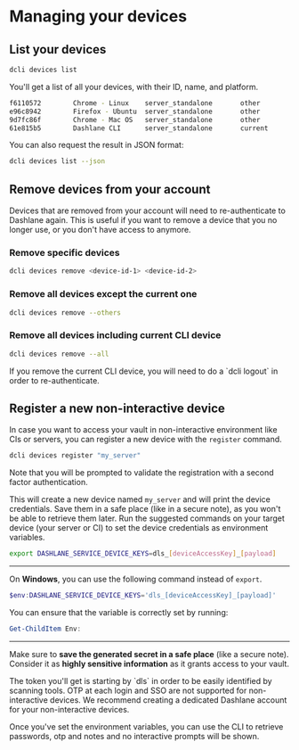 
# Managing your devices

## List your devices

```sh copy
dcli devices list
```

You'll get a list of all your devices, with their ID, name, and platform.

```sh
f6110572        Chrome - Linux    server_standalone       other
e96c8942        Firefox - Ubuntu  server_standalone       other
9d7fc86f        Chrome - Mac OS   server_standalone       other
61e815b5        Dashlane CLI      server_standalone       current
```

You can also request the result in JSON format:

```sh copy
dcli devices list --json
```

## Remove devices from your account

Devices that are removed from your account will need to re-authenticate to Dashlane again.
This is useful if you want to remove a device that you no longer use, or you don't have access to anymore.

### Remove specific devices

```sh copy
dcli devices remove <device-id-1> <device-id-2>
```

### Remove all devices except the current one

```sh copy
dcli devices remove --others
```

### Remove all devices including current CLI device

```sh copy
dcli devices remove --all
```

<Callout type="info">
    If you remove the current CLI device, you will need to do a `dcli logout` in order to re-authenticate.
</Callout>

## Register a new non-interactive device

In case you want to access your vault in non-interactive environment like CIs or servers, you can register a new device with the `register` command.

```sh copy
dcli devices register "my_server"
```

Note that you will be prompted to validate the registration with a second factor authentication.

This will create a new device named `my_server` and will print the device credentials.
Save them in a safe place (like in a secure note), as you won't be able to retrieve them later.
Run the suggested commands on your target device (your server or CI) to set the device credentials as environment variables.

```sh
export DASHLANE_SERVICE_DEVICE_KEYS=dls_[deviceAccessKey]_[payload]
```

---

On **Windows**, you can use the following command instead of `export`.

```powershell copy
$env:DASHLANE_SERVICE_DEVICE_KEYS='dls_[deviceAccessKey]_[payload]'
```

You can ensure that the variable is correctly set by running:

```powershell copy
Get-ChildItem Env:
```

---

Make sure to **save the generated secret in a safe place** (like a secure note).
Consider it as **highly sensitive information** as it grants access to your vault.

<Callout type="info">
    The token you'll get is starting by `dls` in order to be easily identified by scanning tools.
</Callout>

<Callout type="warning">
    OTP at each login and SSO are not supported for non-interactive devices. We recommend creating a dedicated Dashlane
    account for your non-interactive devices.
</Callout>

Once you've set the environment variables, you can use the CLI to retrieve passwords, otp and notes and no interactive prompts will be shown.

